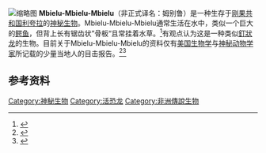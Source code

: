 {{expand|time=2017-04-01T14:21:34+00:00}}
{{update|time=2017-04-01T14:21:34+00:00}}
[[File:Mbielu-mbielu-mbielu.png|缩略图]]
'''Mbielu-Mbielu-Mbielu'''（非正式译名：姆别鲁）是一种生存于[[刚果共和国|刚果共和国]][[利夸拉省|利夸拉]]的[[神秘生物列表|神秘生物]]。Mbielu-Mbielu-Mbielu通常生活在水中，类似一个巨大的[[鳄目|鳄鱼]]，但背上长有锯齿状”骨板“且常挂着水草。<ref>{{Cite web|url=https://frontiersofzoology.blogspot.com/2011/04/muhuru-mbielu-mbielu-mbielu-and.html|title=Frontiers of Zoology: Muhuru, Mbielu-Mbielu-Mbielu and the Megacrocs of East Africa|accessdate=2019-01-16|date=2011-04-19|last=Anonymous|work=Frontiers of Zoology|archive-date=2019-04-16|archive-url=https://web.archive.org/web/20190416152140/https://frontiersofzoology.blogspot.com/2011/04/muhuru-mbielu-mbielu-mbielu-and.html|dead-url=no}}</ref>有观点认为这是一种类似[[劍龍科|釘狀龙]]的生物。目前关于Mbielu-Mbielu-Mbielu的资料仅有[[美国|美国]][[生物学家|生物学]]与[[神秘动物学家名单|神秘动物学家]]{{link-en|罗伊·麦考尔|Roy Mackal}}所记载的少量当地人的目击报告。<ref>{{Cite web|url=https://www.clubdesmonstres.com/best/htm/mbielumbielumbielu.html|title=Mbielu-mbielu-mbielu|accessdate=2019-01-16|work=www.clubdesmonstres.com|archive-date=2016-04-12|archive-url=https://web.archive.org/web/20160412231502/http://clubdesmonstres.com/best/htm/mbielumbielumbielu.html|dead-url=no}}</ref><ref>{{Cite web|url=https://books.google.nl/books?id=z9gMsCUtCZUC&pg=PA323&lpg=PA323&dq=Mbielu-Mbielu-Mbielu&source=bl&ots=JVUtkpgk5_&sig=zeHsiz3pQ4Gnw8hgY3UNFaiN_4U&hl=zh-CN&sa=X&ved=2ahUKEwiv8uXAyPLfAhWQKFAKHbKbCRkQ6AEwEXoECAIQAQ#v=onepage&q=Mbielu-Mbielu-Mbielu&f=false|title=Mysterious Creatures: A Guide to Cryptozoology|accessdate=2019-01-15|author=George M. Eberhart|date=|publisher=Google 图书|archive-date=2019-01-16|archive-url=https://web.archive.org/web/20190116201136/https://books.google.nl/books?id=z9gMsCUtCZUC&pg=PA323&lpg=PA323&dq=Mbielu-Mbielu-Mbielu&source=bl&ots=JVUtkpgk5_&sig=zeHsiz3pQ4Gnw8hgY3UNFaiN_4U&hl=zh-CN&sa=X&ved=2ahUKEwiv8uXAyPLfAhWQKFAKHbKbCRkQ6AEwEXoECAIQAQ#v=onepage&q=Mbielu-Mbielu-Mbielu&f=false|dead-url=no}}</ref>

== 参考资料 ==
{{reflist}}
{{Cryptozoology|state=collapsed}}
[[Category:神秘生物|Category:神秘生物]]
[[Category:活恐龙|Category:活恐龙]]
[[Category:非洲傳說生物|Category:非洲傳說生物]]